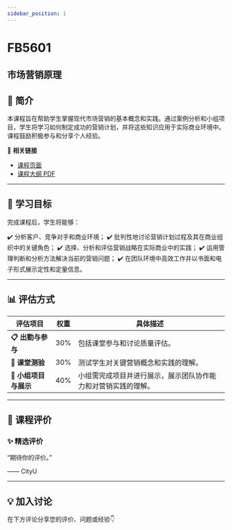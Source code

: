 ```yaml
---
sidebar_position: 1
---
```


# FB5601
## 市场营销原理

## **📘 简介**
本课程旨在帮助学生掌握现代市场营销的基本概念和实践。通过案例分析和小组项目，学生将学习如何制定成功的营销计划，并将这些知识应用于实际商业环境中。课程鼓励积极参与和分享个人经验。

🔗 **相关链接**
- [课程页面](https://www.cityu.edu.hk/catalogue/pg/202425/course/FB5601.htm)
- [课程大纲 PDF](https://www.cityu.edu.hk/catalogue/pg/202425/course/FB5601.pdf)

---

## **🎯 学习目标**

完成课程后，学生将能够：

✔️ 分析客户、竞争对手和商业环境；
✔️ 批判性地讨论营销计划过程及其在商业组织中的关键角色；
✔️ 选择、分析和评估营销战略在实际商业中的实践；
✔️ 运用管理判断和分析方法解决当前的营销问题；
✔️ 在团队环境中高效工作并以书面和电子形式展示定性和定量信息。

---

## **📊 评估方式**

| **评估项目**          | **权重** | **具体描述**                                                                                     |
|----------------------|---------|-----------------------------------------------------------------------------------------------|
| **📋 出勤与参与**     | 30%     | 包括课堂参与和讨论质量评估。                                                                   |
| **📝 课堂测验**       | 30%     | 测试学生对关键营销概念和实践的理解。                                                           |
| **📄 小组项目与展示** | 40%     | 小组需完成项目并进行展示，展示团队协作能力和对营销实践的理解。                                |

---

## **💬 课程评价**

### ✨ **精选评价**
<div className={commentStyles.commentBox}>
    <p className={commentStyles.commentText}>
        “期待你的评价。”
    </p>
    <p className={commentStyles.commentAuthor}>—— CityU</p>
</div>

---

## **💡 加入讨论**

在下方评论分享您的评价、问题或经验👇
<Utterances />